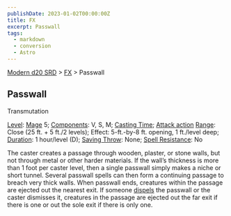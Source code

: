 ```yaml
---
publishDate: 2023-01-02T00:00:00Z
title: FX
excerpt: Passwall
tags:
  - markdown
  - conversion
  - Astro
---
```


[Modern d20 SRD](/#modernD20) > [FX](modern-d20-srd-fx-index) > Passwall

## Passwall

Transmutation

[Level](modern-d20-srd-fx-level): [Mage](modern-d20-srd-classes-advanced-mage)
5; [Components](modern-d20-srd-fx-components): V, S, M; [Casting Time](modern-d20-srd-fx-casting-time); [Attack action](modern-d20-srd-combat-attack-actions) [Range](modern-d20-srd-fx-range): Close (25 ft. + 5 ft./2
levels); Effect: 5-ft.-by-8 ft. opening, 1 ft./level deep;
[Duration](modern-d20-srd-fx-duration): 1 hour/level (D); [Saving Throw](modern-d20-srd-basics-saving-throws): None; [Spell Resistance](modern-d20-srd-special-abilities-spell-resistance): No

The caster creates a passage through wooden, plaster, or stone walls, but not
through metal or other harder materials. If the wall’s thickness is more than
1 foot per caster level, then a single passwall simply makes a niche or short
tunnel. Several passwall spells can then form a continuing passage to breach
very thick walls. When passwall ends, creatures within the passage are ejected
out the nearest exit. If someone [dispels](modern-d20-srd-fx-dispel-magic) the
passwall or the caster dismisses it, creatures in the passage are ejected out
the far exit if there is one or out the sole exit if there is only one.

